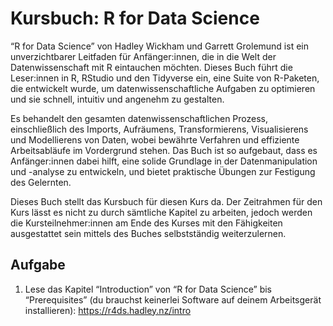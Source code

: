# Kursbuch: R for Data Science

"R for Data Science" von Hadley Wickham und Garrett Grolemund ist ein unverzichtbarer Leitfaden für Anfänger:innen, die in die Welt der Datenwissenschaft mit R eintauchen möchten. Dieses Buch führt die Leser:innen in R, RStudio und den Tidyverse ein, eine Suite von R-Paketen, die entwickelt wurde, um datenwissenschaftliche Aufgaben zu optimieren und sie schnell, intuitiv und angenehm zu gestalten. 

Es behandelt den gesamten datenwissenschaftlichen Prozess, einschließlich des Imports, Aufräumens, Transformierens, Visualisierens und Modellierens von Daten, wobei bewährte Verfahren und effiziente Arbeitsabläufe im Vordergrund stehen. Das Buch ist so aufgebaut, dass es Anfänger:innen dabei hilft, eine solide Grundlage in der Datenmanipulation und -analyse zu entwickeln, und bietet praktische Übungen zur Festigung des Gelernten. 

Dieses Buch stellt das Kursbuch für diesen Kurs da. Der Zeitrahmen für den Kurs lässt es nicht zu durch sämtliche Kapitel zu arbeiten, jedoch werden die Kursteilnehmer:innen am Ende des Kurses mit den Fähigkeiten ausgestattet sein mittels des Buches selbstständig weiterzulernen.

## Aufgabe

1. Lese das Kapitel "Introduction" von "R for Data Science" bis "Prerequisites" (du brauchst keinerlei Software auf deinem Arbeitsgerät installieren): <https://r4ds.hadley.nz/intro>
